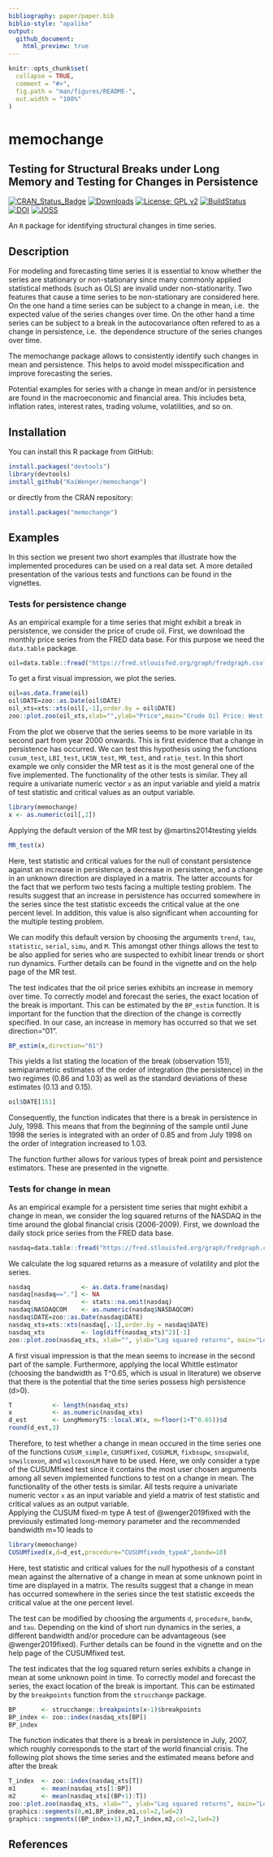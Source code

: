 ---
bibliography: paper/paper.bib
biblio-style: "apalike"
output:
  github_document:
    html_preview: true
---

<!-- README.md is generated from README.Rmd. Please edit that file -->

```{r, echo = FALSE}
knitr::opts_chunk$set(
  collapse = TRUE,
  comment = "#>",
  fig.path = "man/figures/README-",
  out.width = "100%"
)
```

# memochange
## Testing for Structural Breaks under Long Memory and Testing for Changes in Persistence
[![CRAN_Status_Badge](http://www.r-pkg.org/badges/version/memochange)](https://CRAN.R-project.org/package=memochange)
[![Downloads](http://cranlogs.r-pkg.org/badges/grand-total/memochange)](https://CRAN.R-project.org/package=memochange)
[![License: GPL v2](https://img.shields.io/badge/License-GPLv2-blue.svg)](https://www.gnu.org/licenses/gpl-2.0) 
[![BuildStatus](https://api.travis-ci.org/KaiWenger/memochange.svg?branch=master)](https://travis-ci.com/KaiWenger/memochange)
[![DOI](https://zenodo.org/badge/210588375.svg)](https://zenodo.org/badge/latestdoi/210588375)
[![JOSS](https://joss.theoj.org/papers/10.21105/joss.01820)](https://doi.org/10.21105/joss.01820)

An `R` package for identifying structural changes in time series. 

## Description

For modeling and forecasting time series it is essential to know whether the series are stationary or non-stationary since many commonly applied statistical methods (such as OLS) are 
invalid under non-stationarity. Two features that cause a time series to be non-stationary are considered here. On the one hand a time series can be subject to a change in mean, i.e. 
the expected value of the series changes over time. On the other hand a time series can be subject to a break in the autocovariance often refered to as a change in persistence, i.e. 
the dependence structure of the series changes over time.

The memochange package allows to consistently identify such changes in mean and persistence. This helps to avoid model misspecification and improve forecasting the series. 

Potential examples for series with a change in mean and/or in persistence are found in the macroeconomic and financial area. This includes beta, inflation rates, interest rates, trading volume, volatilities, and so on.

## Installation

You can install this R package from GitHub:


```r
install.packages("devtools")
library(devtools)
install_github("KaiWenger/memochange")
```

or directly from the CRAN repository:


```r
install.packages("memochange")
```


## Examples

In this section we present two short examples that illustrate how the implemented procedures can be used on a real data set. A more detailed presentation of the various tests and functions can be found in the vignettes.

### Tests for persistence change

As an empirical example for a time series that might exhibit a break in persistence, we consider the price of crude oil.  First, we download the monthly price series from the FRED data base. For this purpose we need the `data.table` package.

```{r, echo = TRUE}
oil=data.table::fread("https://fred.stlouisfed.org/graph/fredgraph.csv?bgcolor=%23e1e9f0&chart_type=line&drp=0&fo=open%20sans&graph_bgcolor=%23ffffff&height=450&mode=fred&recession_bars=on&txtcolor=%23444444&ts=12&tts=12&width=1168&nt=0&thu=0&trc=0&show_legend=yes&show_axis_titles=yes&show_tooltip=yes&id=MCOILWTICO&scale=left&cosd=1986-01-01&coed=2019-08-01&line_color=%234572a7&link_values=false&line_style=solid&mark_type=none&mw=3&lw=2&ost=-99999&oet=99999&mma=0&fml=a&fq=Monthly&fam=avg&fgst=lin&fgsnd=2009-06-01&line_index=1&transformation=lin&vintage_date=2019-09-23&revision_date=2019-09-23&nd=1986-01-01")
```

To get a first visual impression, we plot the series.

```{r, echo = TRUE, fig.height = 4, fig.width = 7, fig.align = "center"}
oil=as.data.frame(oil)
oil$DATE=zoo::as.Date(oil$DATE)
oil_xts=xts::xts(oil[,-1],order.by = oil$DATE)
zoo::plot.zoo(oil_xts,xlab="",ylab="Price",main="Crude Oil Price: West Texas Intermediate")
```

From the plot we observe that the series seems to be more variable in its second part from year 2000 onwards.  This is first evidence that a change in persistence has occurred. We can test this hypothesis using the functions `cusum_test`, `LBI_test`, `LKSN_test`, `MR_test`, and `ratio_test`. In this short example we only consider the MR test as it is the most general one of the five implemented. The functionality of the other tests is similar. They all require a univariate numeric vector `x` as an input variable and yield a matrix of test statistic and critical values as an output variable.

```{r, echo = TRUE}
library(memochange)
x <- as.numeric(oil[,2])
```

Applying the default version of the MR test by @martins2014testing yields

```{r, echo = TRUE}
MR_test(x)
```

Here, test statistic and critical values for the null of constant persistence against an increase in persistence, a decrease in persistence, and a change in an unknown direction are displayed in a matrix. The latter accounts for the fact that we perform two tests facing a multiple testing problem. The results suggest that an increase in persistence has occurred somewhere in the series since the test statistic exceeds the critical value at the one percent level. In addition, this value is also significant when accounting for the multiple testing problem. 

We can modify this default version by choosing the arguments `trend`, `tau`, `statistic`, `serial`, `simu`, and `M`. This amongst other things allows the test to be also applied for series who are suspected to exhibit linear trends or short run dynamics. Further details can be found in the vignette and on the help page of the MR test.

The test indicates that the oil price series exhibits an increase in memory over time. To correctly model and forecast the series, the exact location of the break is important.
This can be estimated by the `BP_estim` function. It is important for the function that the direction of the change is correctly specified. In our case, an increase in memory has occurred so that we set direction="01".

```{r, echo = TRUE}
BP_estim(x,direction="01")
```

This yields a list stating the location of the break (observation 151), semiparametric estimates of the order of integration (the persistence) in the two regimes (0.86 and 1.03) as well as the standard deviations of these estimates (0.13 and 0.15).

```{r, echo = TRUE}
oil$DATE[151]
```

Consequently, the function indicates that there is a break in persistence in July, 1998. 
This means that from the beginning of the sample until June 1998 the series is integrated with an order of 0.85 and from July 1998 on the order of integration increased to 1.03.

The function further allows for various types of break point and persistence estimators. These are presented in the vignette. 

### Tests for change in mean

As an empirical example for a persistent time series that might exhibit a change in mean, we consider the log squared returns of the NASDAQ in the time around the global financial crisis (2006-2009). First, we download the daily stock price series from the FRED data base. 

```{r, echo = TRUE}
nasdaq=data.table::fread("https://fred.stlouisfed.org/graph/fredgraph.csv?bgcolor=%23e1e9f0&chart_type=line&drp=0&fo=open%20sans&graph_bgcolor=%23ffffff&height=450&mode=fred&recession_bars=on&txtcolor=%23444444&ts=12&tts=12&width=1168&nt=0&thu=0&trc=0&show_legend=yes&show_axis_titles=yes&show_tooltip=yes&id=NASDAQCOM&scale=left&cosd=2006-01-01&coed=2009-01-01&line_color=%234572a7&link_values=false&line_style=solid&mark_type=none&mw=3&lw=2&ost=-99999&oet=99999&mma=0&fml=a&fq=Daily&fam=avg&fgst=lin&fgsnd=2009-06-01&line_index=1&transformation=lin&vintage_date=2019-11-04&revision_date=2019-11-04&nd=1971-02-05")
```

We calculate the log squared returns as a measure of volatility and plot the series.

```{r, echo = TRUE, fig.height = 4, fig.width = 7, fig.align = "center"}
nasdaq              <- as.data.frame(nasdaq)
nasdaq[nasdaq=="."] <- NA
nasdaq              <- stats::na.omit(nasdaq)
nasdaq$NASDAQCOM    <- as.numeric(nasdaq$NASDAQCOM)
nasdaq$DATE=zoo::as.Date(nasdaq$DATE)
nasdaq_xts=xts::xts(nasdaq[,-1],order.by = nasdaq$DATE)
nasdaq_xts          <- log(diff(nasdaq_xts)^2)[-1]
zoo::plot.zoo(nasdaq_xts, xlab="", ylab="Log squared returns", main="Log squared returns of the NASDAQ")
```

A first visual impression is that the mean seems to increase in the second part of the sample. Furthermore, applying the local Whittle estimator (choosing the bandwidth as T^0.65, which is usual in literature) we observe that there is the potential that the time series possess high persistence (d>0).

```{r, echo = TRUE}
T           <- length(nasdaq_xts)
x           <- as.numeric(nasdaq_xts)
d_est       <- LongMemoryTS::local.W(x, m=floor(1+T^0.65))$d
round(d_est,3)
```

Therefore, to test whether a change in mean occured in the time series one of the functions `CUSUM_simple`, `CUSUMfixed`, `CUSUMLM`, `fixbsupw`, `snsupwald`, `snwilcoxon`, and `wilcoxonLM` have to be used. Here, we only consider a type of the CUSUMfixed test since it contains the most user chosen arguments among all seven implemented functions to test on a change in mean. The functionality of the other tests is similar. All tests require a univariate numeric vector `x` as an input variable and yield a matrix of test statistic and critical values as an output variable.  
Applying the CUSUM fixed-m type A test of @wenger2019fixed with the previously estimated long-memory parameter and the recommended bandwidth m=10 leads to

```{r, echo = TRUE}
library(memochange)
CUSUMfixed(x,d=d_est,procedure="CUSUMfixedm_typeA",bandw=10)
```

Here, test statistic and critical values for the null hypothesis of a constant mean against the alternative of a change in mean at some unknown point in time are displayed in a matrix. The results suggest that a change in mean has occurred somewhere in the series since the test statistic exceeds the critical value at the one percent level. 

The test can be modified by choosing the arguments `d`, `procedure`, `bandw`, and `tau`. Depending on the kind of short run dynamics in the series, a different bandwidth and/or procedure can be advantageous (see @wenger2019fixed). Further details can be found in the vignette and on the help page of the CUSUMfixed test.

The test indicates that the log squared return series exhibits a change in mean at some unknown point in time. To correctly model and forecast the series, the exact location of the break is important.
This can be estimated by the `breakpoints` function from the `strucchange` package. 

```{r, echo = TRUE}
BP       <- strucchange::breakpoints(x~1)$breakpoints
BP_index <- zoo::index(nasdaq_xts[BP])
BP_index
```

The function indicates that there is a break in persistence in July, 2007, which roughly corresponds to the start of the world financial crisis. The following plot shows the time series and the estimated means before and after the break

```{r, echo = TRUE, fig.height = 4, fig.width = 7, fig.align = "center"}
T_index  <- zoo::index(nasdaq_xts[T])
m1       <- mean(nasdaq_xts[1:BP])
m2       <- mean(nasdaq_xts[(BP+1):T])
zoo::plot.zoo(nasdaq_xts, xlab="", ylab="Log squared returns", main="Log squared returns of the NASDAQ")
graphics::segments(0,m1,BP_index,m1,col=2,lwd=2)
graphics::segments((BP_index+1),m2,T_index,m2,col=2,lwd=2)
```

## References

